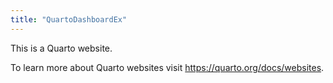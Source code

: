 ```yaml
---
title: "QuartoDashboardEx"
---
```


This is a Quarto website.

To learn more about Quarto websites visit <https://quarto.org/docs/websites>.
